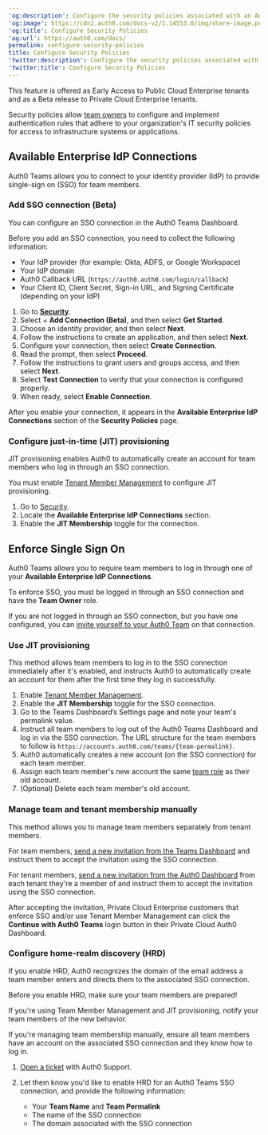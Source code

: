---
'og:description': Configure the security policies associated with an Auth0 Team.
'og:image': https://cdn2.auth0.com/docs-v2/1.14553.0/img/share-image.png
'og:title': Configure Security Policies
'og:url': https://auth0.com/docs/
permalink: configure-security-policies
title: Configure Security Policies
'twitter:description': Configure the security policies associated with an Auth0 Team.
'twitter:title': Configure Security Policies
---
<Callout icon="file-lines" color="#0EA5E9" iconType="regular">

This feature is offered as Early Access to Public Cloud Enterprise tenants and as a Beta release to Private Cloud Enterprise tenants.

</Callout>

Security policies allow [team owners](/docs/get-started/auth0-teams/team-member-management) to configure and implement authentication rules that adhere to your organization's IT security policies for access to infrastructure systems or applications.

## Available Enterprise IdP Connections

Auth0 Teams allows you to connect to your <Tooltip tip="Identity Provider (IdP): Service that stores and manages digital identities." cta="View Glossary" href="/docs/glossary?term=identity+provider">identity provider</Tooltip> (IdP) to provide single-sign on (<Tooltip tip="Identity Provider (IdP): Service that stores and manages digital identities." cta="View Glossary" href="/docs/glossary?term=SSO">SSO</Tooltip>) for team members.

### Add SSO connection (Beta)

You can configure an SSO connection in the Auth0 Teams Dashboard.

<Callout icon="file-lines" color="#0EA5E9" iconType="regular">

Before you add an SSO connection, you need to collect the following information:

* Your IdP provider (for example: Okta, ADFS, or Google Workspace)
* Your IdP domain
* Auth0 Callback URL (`https://auth0.auth0.com/login/callback`)
* Your Client ID, Client Secret, Sign-in URL, and Signing Certificate (depending on your IdP)

</Callout>

1. Go to [**Security**](https://accounts.auth0.com/teams/#/security-policies).
2. Select + **Add Connection (Beta)**, and then select **Get Started**.
3. Choose an identity provider, and then select **Next**.
4. Follow the instructions to create an application, and then select **Next**.
5. Configure your connection, then select **Create Connection**.
6. Read the prompt, then select **Proceed**.
7. Follow the instructions to grant users and groups access, and then select **Next**.
8. Select **Test Connection** to verify that your connection is configured properly.
9. When ready, select **Enable Connection**.

After you enable your connection, it appears in the **Available Enterprise IdP Connections** section of the **Security Policies** page.

### Configure just-in-time (JIT) provisioning

JIT provisioning enables Auth0 to automatically create an account for team members who log in through an SSO connection.

<Callout icon="file-lines" color="#0EA5E9" iconType="regular">

You must enable [Tenant Member Management](/docs/get-started/auth0-teams/tenant-member-management) to configure JIT provisioning.

</Callout>

1. Go to [Security](https://accounts.auth0.com/teams/#/security-policies).
2. Locate the **Available Enterprise IdP Connections** section.
3. Enable the **JIT Membership** toggle for the connection.

## Enforce Single Sign On

Auth0 Teams allows you to require team members to log in through one of your **Available Enterprise IdP Connections**.

<Callout icon="file-lines" color="#0EA5E9" iconType="regular">

To enforce SSO, you must be logged in through an SSO connection and have the **Team Owner** role.

If you are not logged in through an SSO connection, but you have one configured, you can [invite yourself to your Auth0 Team](/docs/get-started/auth0-teams/team-member-management) on that connection.

</Callout>

### Use JIT provisioning

This method allows team members to log in to the SSO connection immediately after it's enabled, and instructs Auth0 to automatically create an account for them after the first time they log in successfully.

1. Enable [Tenant Member Management](/docs/get-started/auth0-teams/tenant-member-management).
2. Enable the **JIT Membership** toggle for the SSO connection.
3. Go to the Teams Dashboard’s Settings page and note your team's permalink value.
4. Instruct all team members to log out of the Auth0 Teams Dashboard and log in via the SSO connection. The URL structure for the team members to follow is `https://accounts.auth0.com/teams/{team-permalink}`.
5. Auth0 automatically creates a new account (on the SSO connection) for each team member.
6. Assign each team member's new account the same [team role](/docs/get-started/auth0-teams/team-member-management) as their old account.
7. (Optional) Delete each team member's old account.

### Manage team and tenant membership manually

This method allows you to manage team members separately from tenant members.

For team members, [send a new invitation from the Teams Dashboard](/docs/get-started/auth0-teams/team-member-management) and instruct them to accept the invitation using the SSO connection.

For tenant members, [send a new invitation from the Auth0 Dashboard](/docs/get-started/manage-dashboard-access/add-dashboard-users) from each tenant they're a member of and instruct them to accept the invitation using the SSO connection.

After accepting the invitation, Private Cloud Enterprise customers that enforce SSO and/or use Tenant Member Management can click the **Continue with Auth0 Teams** login button in their Private Cloud <Tooltip tip="" cta="View Glossary" href="/docs/glossary?term=Auth0+Dashboard">Auth0 Dashboard</Tooltip>.

### Configure home-realm discovery (HRD)

If you enable HRD, Auth0 recognizes the domain of the email address a team member enters and directs them to the associated SSO connection.

<Warning>

Before you enable HRD, make sure your team members are prepared!

If you're using Team Member Management and JIT provisioning, notify your team members of the new behavior.

If you're managing team membership manually, ensure all team members have an account on the associated SSO connection and they know how to log in.

</Warning>

1. [Open a ticket](https://support.auth0.com) with Auth0 Support.
2. Let them know you'd like to enable HRD for an Auth0 Teams SSO connection, and provide the following information:

   * Your **Team Name** and **Team Permalink**
   * The name of the SSO connection
   * The domain associated with the SSO connection